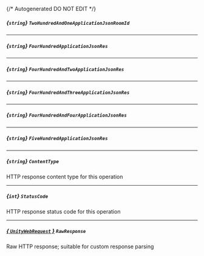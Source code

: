 {/* Autogenerated DO NOT EDIT  */}
##### *{`string`}* `TwoHundredAndOneApplicationJsonRoomId`

---
##### *{`string`}* `FourHundredApplicationJsonRes`

---
##### *{`string`}* `FourHundredAndTwoApplicationJsonRes`

---
##### *{`string`}* `FourHundredAndThreeApplicationJsonRes`

---
##### *{`string`}* `FourHundredAndFourApplicationJsonRes`

---
##### *{`string`}* `FiveHundredApplicationJsonRes`

---
##### *{`string`}* `ContentType`
HTTP response content type for this operation

---
##### *{`int`}* `StatusCode`
HTTP response status code for this operation

---
##### [*{ `UnityWebRequest` }*](https://docs.unity3d.com/2021.3/Documentation/ScriptReference/Networking.UnityWebRequest.html) `RawResponse`
Raw HTTP response; suitable for custom response parsing


